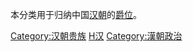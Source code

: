 本分类用于归纳中国[[汉朝|汉朝]]的[[爵位|爵位]]。

[[Category:汉朝贵族|Category:汉朝贵族]]
[[Category:中国各朝代爵位|H汉]]
[[Category:漢朝政治|Category:漢朝政治]]
